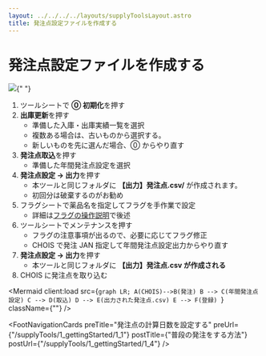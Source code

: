 ```yaml
---
layout: ../../../../layouts/supplyToolsLayout.astro
title: 発注点設定ファイルを作成する
---
```



# 発注点設定ファイルを作成する

<img src="../../../../document_for_supply_tool_by_astro/1_3.png" />{" "}

1. ツールシートで **⓪ 初期化**を押す
2. **出庫更新**を押す
   - 準備した入庫・出庫実績一覧を選択
   - 複数ある場合は、古いものから選択する。
   - 新しいものを先に選んだ場合、⓪ からやり直す
3. **発注点取込**を押す
   - 準備した年間発注点設定を選択
4. **発注点設定 → 出力**を押す
   - 本ツールと同じフォルダに **【出力】発注点.csv/** が作成されます。
   - 初回分は破棄するのがお勧め
5. フラグシートで薬品名を指定してフラグを手作業で設定
   - 詳細は[フラグの操作説明](/document_for_supply_tool_by_astro/supplyTools/2_basic/2_1)で後述
6. ツールシートでメンテナンスを押す
   - フラグの注意事項が出るので、必要に応じてフラグ修正
   - CHOIS で発注 JAN 指定して年間発注点設定出力からやり直す
7. **発注点設定 → 出力**を押す
   - 本ツールと同じフォルダに **【出力】発注点.csv が作成される**
8. CHOIS に発注点を取り込む

<Mermaid
  client:load
  src={`graph LR;
A(CHOIS)-->B(発注)
B --> C(年間発注点設定)
C --> D(取込)
D --> E(出力された発注点.csv)
E --> F(登録)
`}
  className={""}
/>

<FootNavigationCards
  preTitle="発注点の計算日数を設定する"
  preUrl={"/supplyTools/1_gettingStarted/1_1"}
  postTitle={"普段の発注をする方法"}
  postUrl={"/supplyTools/1_gettingStarted/1_4"}
/>
